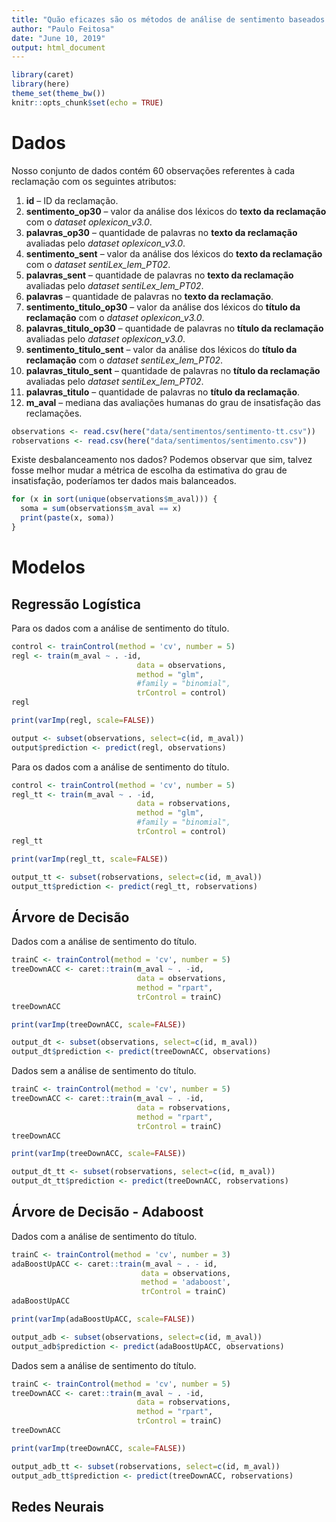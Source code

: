 ```yaml
---
title: "Quão eficazes são os métodos de análise de sentimento baseados em léxicos para estimar o nível de insatisfação de reclamações recebidas pelo ReclameAqui do governo federal?"
author: "Paulo Feitosa"
date: "June 10, 2019"
output: html_document
---
```


```r
library(caret)
library(here)
theme_set(theme_bw())
knitr::opts_chunk$set(echo = TRUE)
```

# Dados

Nosso conjunto de dados contém 60 observações referentes à cada reclamação com os seguintes atributos:

1. **id** -- ID da reclamação.
2. **sentimento_op30** -- valor da análise dos léxicos do **texto da reclamação** com o *dataset oplexicon_v3.0*.
3. **palavras_op30** -- quantidade de palavras no **texto da reclamação** avaliadas pelo *dataset oplexicon_v3.0*. 
4. **sentimento_sent** -- valor da análise dos léxicos do **texto da reclamação** com o *dataset sentiLex_lem_PT02*.
5. **palavras_sent** -- quantidade de palavras no **texto da reclamação** avaliadas pelo *dataset sentiLex_lem_PT02*.
6. **palavras** -- quantidade de palavras no **texto da reclamação**.
7. **sentimento_titulo_op30** -- valor da análise dos léxicos do **título da reclamação** com o *dataset oplexicon_v3.0*.
8. **palavras_titulo_op30** -- quantidade de palavras no **título da reclamação** avaliadas pelo *dataset oplexicon_v3.0*.
9. **sentimento_titulo_sent** -- valor da análise dos léxicos do **título da reclamação** com o *dataset sentiLex_lem_PT02*. 
10. **palavras_titulo_sent** -- quantidade de palavras no **título da reclamação** avaliadas pelo *dataset sentiLex_lem_PT02*.
11. **palavras_titulo** -- quantidade de palavras no **título da reclamação**.
12. **m_aval** -- mediana das avaliações humanas do grau de insatisfação das reclamações.

```r
observations <- read.csv(here("data/sentimentos/sentimento-tt.csv"))
robservations <- read.csv(here("data/sentimentos/sentimento.csv"))
```

Existe desbalanceamento nos dados? Podemos observar que sim, talvez fosse melhor mudar a métrica de escolha da estimativa do grau de insatisfação, poderíamos ter dados mais balanceados.
```r
for (x in sort(unique(observations$m_aval))) {
  soma = sum(observations$m_aval == x)
  print(paste(x, soma))
}
```

# Modelos

## Regressão Logística

Para os dados com a análise de sentimento do título.
```r
control <- trainControl(method = 'cv', number = 5)
regl <- train(m_aval ~ . -id,
                            data = observations,
                            method = "glm",
                            #family = "binomial",
                            trControl = control)
regl

print(varImp(regl, scale=FALSE))

output <- subset(observations, select=c(id, m_aval))
output$prediction <- predict(regl, observations)
```

Para os dados com a análise de sentimento do título.
```r
control <- trainControl(method = 'cv', number = 5)
regl_tt <- train(m_aval ~ . -id,
                            data = robservations,
                            method = "glm",
                            #family = "binomial",
                            trControl = control)
regl_tt

print(varImp(regl_tt, scale=FALSE))

output_tt <- subset(robservations, select=c(id, m_aval))
output_tt$prediction <- predict(regl_tt, robservations)
```

## Árvore de Decisão

Dados com a análise de sentimento do título.
```r
trainC <- trainControl(method = 'cv', number = 5)
treeDownACC <- caret::train(m_aval ~ . -id,
                            data = observations, 
                            method = "rpart",
                            trControl = trainC)
treeDownACC

print(varImp(treeDownACC, scale=FALSE))

output_dt <- subset(observations, select=c(id, m_aval))
output_dt$prediction <- predict(treeDownACC, observations)
```

Dados sem a análise de sentimento do título.
```r
trainC <- trainControl(method = 'cv', number = 5)
treeDownACC <- caret::train(m_aval ~ . -id,
                            data = robservations, 
                            method = "rpart",
                            trControl = trainC)
treeDownACC

print(varImp(treeDownACC, scale=FALSE))

output_dt_tt <- subset(robservations, select=c(id, m_aval))
output_dt_tt$prediction <- predict(treeDownACC, robservations)
```

## Árvore de Decisão - Adaboost

Dados com a análise de sentimento do título.
```r
trainC <- trainControl(method = 'cv', number = 3)
adaBoostUpACC <- caret::train(m_aval ~ . - id,
                             data = observations,
                             method = 'adaboost',
                             trControl = trainC)
adaBoostUpACC

print(varImp(adaBoostUpACC, scale=FALSE))

output_adb <- subset(observations, select=c(id, m_aval))
output_adb$prediction <- predict(adaBoostUpACC, observations)
```

Dados sem a análise de sentimento do título.
```r
trainC <- trainControl(method = 'cv', number = 5)
treeDownACC <- caret::train(m_aval ~ . -id,
                            data = robservations, 
                            method = "rpart",
                            trControl = trainC)
treeDownACC

print(varImp(treeDownACC, scale=FALSE))

output_adb_tt <- subset(robservations, select=c(id, m_aval))
output_adb_tt$prediction <- predict(treeDownACC, robservations)
```


## Redes Neurais
